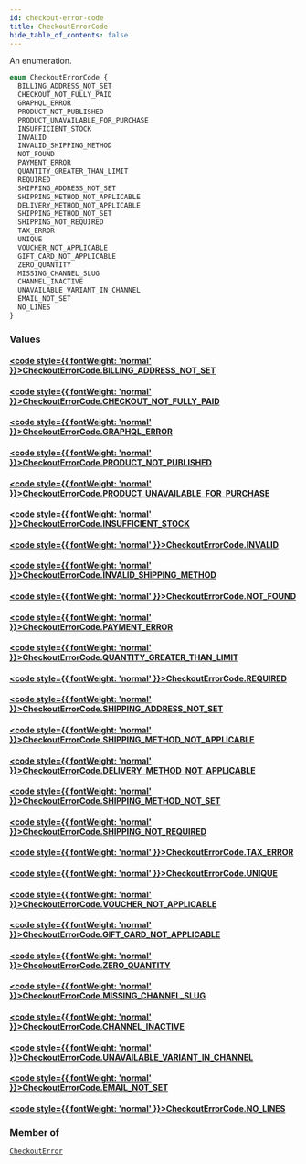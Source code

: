 ```yaml
---
id: checkout-error-code
title: CheckoutErrorCode
hide_table_of_contents: false
---
```








An enumeration.

```graphql
enum CheckoutErrorCode {
  BILLING_ADDRESS_NOT_SET
  CHECKOUT_NOT_FULLY_PAID
  GRAPHQL_ERROR
  PRODUCT_NOT_PUBLISHED
  PRODUCT_UNAVAILABLE_FOR_PURCHASE
  INSUFFICIENT_STOCK
  INVALID
  INVALID_SHIPPING_METHOD
  NOT_FOUND
  PAYMENT_ERROR
  QUANTITY_GREATER_THAN_LIMIT
  REQUIRED
  SHIPPING_ADDRESS_NOT_SET
  SHIPPING_METHOD_NOT_APPLICABLE
  DELIVERY_METHOD_NOT_APPLICABLE
  SHIPPING_METHOD_NOT_SET
  SHIPPING_NOT_REQUIRED
  TAX_ERROR
  UNIQUE
  VOUCHER_NOT_APPLICABLE
  GIFT_CARD_NOT_APPLICABLE
  ZERO_QUANTITY
  MISSING_CHANNEL_SLUG
  CHANNEL_INACTIVE
  UNAVAILABLE_VARIANT_IN_CHANNEL
  EMAIL_NOT_SET
  NO_LINES
}
```


### Values

#### [<code style={{ fontWeight: 'normal' }}>CheckoutErrorCode.<b>BILLING_ADDRESS_NOT_SET</b></code>](#) 
> 
> 

#### [<code style={{ fontWeight: 'normal' }}>CheckoutErrorCode.<b>CHECKOUT_NOT_FULLY_PAID</b></code>](#) 
> 
> 

#### [<code style={{ fontWeight: 'normal' }}>CheckoutErrorCode.<b>GRAPHQL_ERROR</b></code>](#) 
> 
> 

#### [<code style={{ fontWeight: 'normal' }}>CheckoutErrorCode.<b>PRODUCT_NOT_PUBLISHED</b></code>](#) 
> 
> 

#### [<code style={{ fontWeight: 'normal' }}>CheckoutErrorCode.<b>PRODUCT_UNAVAILABLE_FOR_PURCHASE</b></code>](#) 
> 
> 

#### [<code style={{ fontWeight: 'normal' }}>CheckoutErrorCode.<b>INSUFFICIENT_STOCK</b></code>](#) 
> 
> 

#### [<code style={{ fontWeight: 'normal' }}>CheckoutErrorCode.<b>INVALID</b></code>](#) 
> 
> 

#### [<code style={{ fontWeight: 'normal' }}>CheckoutErrorCode.<b>INVALID_SHIPPING_METHOD</b></code>](#) 
> 
> 

#### [<code style={{ fontWeight: 'normal' }}>CheckoutErrorCode.<b>NOT_FOUND</b></code>](#) 
> 
> 

#### [<code style={{ fontWeight: 'normal' }}>CheckoutErrorCode.<b>PAYMENT_ERROR</b></code>](#) 
> 
> 

#### [<code style={{ fontWeight: 'normal' }}>CheckoutErrorCode.<b>QUANTITY_GREATER_THAN_LIMIT</b></code>](#) 
> 
> 

#### [<code style={{ fontWeight: 'normal' }}>CheckoutErrorCode.<b>REQUIRED</b></code>](#) 
> 
> 

#### [<code style={{ fontWeight: 'normal' }}>CheckoutErrorCode.<b>SHIPPING_ADDRESS_NOT_SET</b></code>](#) 
> 
> 

#### [<code style={{ fontWeight: 'normal' }}>CheckoutErrorCode.<b>SHIPPING_METHOD_NOT_APPLICABLE</b></code>](#) 
> 
> 

#### [<code style={{ fontWeight: 'normal' }}>CheckoutErrorCode.<b>DELIVERY_METHOD_NOT_APPLICABLE</b></code>](#) 
> 
> 

#### [<code style={{ fontWeight: 'normal' }}>CheckoutErrorCode.<b>SHIPPING_METHOD_NOT_SET</b></code>](#) 
> 
> 

#### [<code style={{ fontWeight: 'normal' }}>CheckoutErrorCode.<b>SHIPPING_NOT_REQUIRED</b></code>](#) 
> 
> 

#### [<code style={{ fontWeight: 'normal' }}>CheckoutErrorCode.<b>TAX_ERROR</b></code>](#) 
> 
> 

#### [<code style={{ fontWeight: 'normal' }}>CheckoutErrorCode.<b>UNIQUE</b></code>](#) 
> 
> 

#### [<code style={{ fontWeight: 'normal' }}>CheckoutErrorCode.<b>VOUCHER_NOT_APPLICABLE</b></code>](#) 
> 
> 

#### [<code style={{ fontWeight: 'normal' }}>CheckoutErrorCode.<b>GIFT_CARD_NOT_APPLICABLE</b></code>](#) 
> 
> 

#### [<code style={{ fontWeight: 'normal' }}>CheckoutErrorCode.<b>ZERO_QUANTITY</b></code>](#) 
> 
> 

#### [<code style={{ fontWeight: 'normal' }}>CheckoutErrorCode.<b>MISSING_CHANNEL_SLUG</b></code>](#) 
> 
> 

#### [<code style={{ fontWeight: 'normal' }}>CheckoutErrorCode.<b>CHANNEL_INACTIVE</b></code>](#) 
> 
> 

#### [<code style={{ fontWeight: 'normal' }}>CheckoutErrorCode.<b>UNAVAILABLE_VARIANT_IN_CHANNEL</b></code>](#) 
> 
> 

#### [<code style={{ fontWeight: 'normal' }}>CheckoutErrorCode.<b>EMAIL_NOT_SET</b></code>](#) 
> 
> 

#### [<code style={{ fontWeight: 'normal' }}>CheckoutErrorCode.<b>NO_LINES</b></code>](#) 
> 
> 



### Member of

[`CheckoutError`](../../../developer/api-reference/objects/checkout-error)  <Badge class="secondary" text="object"/>




